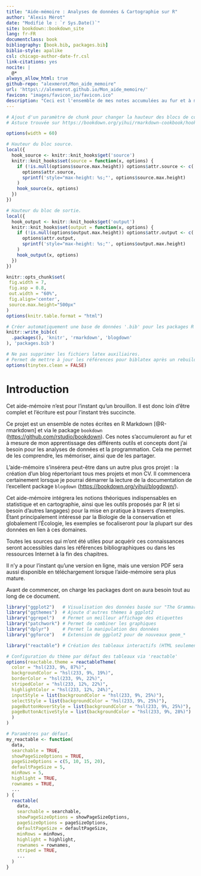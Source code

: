 ```yaml
--- 
title: "Aide-mémoire : Analyses de données & Cartographie sur R"
author: "Alexis Mérot"
date: "Modifié le : `r Sys.Date()`"
site: bookdown::bookdown_site
lang: fr-FR
documentclass: book
bibliography: [book.bib, packages.bib]
biblio-style: apalike
csl: chicago-author-date-fr.csl
link-citations: yes
nocite: |
  @*
always_allow_html: true
github-repo: "alexmerot/Mon_aide_memoire"
url: 'https\://alexmerot.github.io/Mon_aide_memoire/'
favicon: "images/favicon_io/favicon.ico"
description: "Ceci est l'ensemble de mes notes accumulées au fur et à mesure de mon apprentissage de différents outils et concepts qui sont nécessaires à mes besoins dans les analyses de données et la programmation. Cela me permet de les comprendre, les mémoriser, ainsi que de les partager."
---
```


```r
# Ajout d'un paramètre de chunk pour changer la hauteur des blocs de code.
# Astuce trouvée sur https://bookdown.org/yihui/rmarkdown-cookbook/hook-scroll.html#hook-scroll

options(width = 60)

# Hauteur du bloc source.
local({
  hook_source <- knitr::knit_hooks$get('source')
  knitr::knit_hooks$set(source = function(x, options) {
    if (!is.null(options$source.max.height)) options$attr.source <- c(
      options$attr.source,
      sprintf('style="max-height: %s;"', options$source.max.height)
    )
    hook_source(x, options)
  })
})

# Hauteur du bloc de sortie.
local({
  hook_output <- knitr::knit_hooks$get('output')
  knitr::knit_hooks$set(output = function(x, options) {
    if (!is.null(options$output.max.height)) options$attr.output <- c(
      options$attr.output,
      sprintf('style="max-height: %s;"', options$output.max.height)
    )
    hook_output(x, options)
  })
})
```

```r
knitr::opts_chunk$set(
 fig.width = 7,
 fig.asp = 0.8,
 out.width = "60%",
 fig.align='center',
 source.max.height="500px"
)
options(knitr.table.format = "html")
```

```r
# Créer automatiquement une base de données '.bib' pour les packages R utilisés.
knitr::write_bib(c(
  .packages(), 'knitr', 'rmarkdown', 'blogdown'
), 'packages.bib')

# Ne pas supprimer les fichiers latex auxiliaires.
# Permet de mettre à jour les références pour biblatex après un rebuild du livre.
options(tinytex.clean = FALSE)
```



# Introduction {.unnumbered #introduction}

::: {.infobox .caution data-latex="{caution}"}
Cet aide-mémoire n'est pour l'instant qu'un brouillon. Il est donc loin d'être complet et l'écriture est pour l'instant très succincte. 
:::

Ce projet est un ensemble de notes écrites en R Markdown [@R-rmarkdown] et via
le package `bookdown` (<https://github.com/rstudio/bookdown>). Ces notes
s'accumuleront au fur et à mesure de mon apprentissage des différents outils et
concepts dont j'ai besoin pour les analyses de données et la programmation. Cela
me permet de les comprendre, les mémoriser, ainsi que de les partager.

L'aide-mémoire s'insérera peut-être dans un autre plus gros projet : la création
d'un blog répertoriant tous mes projets et mon CV. Il commencera certainement
lorsque je pourrai démarrer la lecture de la documentation de l'excellent
package `blogdown` (<https://bookdown.org/yihui/blogdown/>).

Cet aide-mémoire intégrera les notions théoriques indispensables en statistique
et en cartographie, ainsi que les outils proposés par R (et si besoin d'autres
langages) pour la mise en pratique à travers d'exemples. Étant principalement
intéressé par la Biologie de la conservation et globalement l'Écologie, les
exemples se focaliseront pour la plupart sur des données en lien à ces domaines.

Toutes les sources qui m'ont été utiles pour acquérir ces connaissances seront
accessibles dans les références bibliographiques ou dans les ressources Internet
à la fin des chapitres.

Il n'y a pour l'instant qu'une version en ligne, mais une version PDF sera aussi disponible en téléchargement lorsque l'aide-mémoire sera plus mature.

Avant de commencer, on charge les packages dont on aura besoin tout au long de
ce document.

```r
library("ggplot2")   # Visualisation des données basée sur "The Grammar of graphics"
library("ggthemes")  # Ajoute d'autres thèmes à ggplot2
library("ggrepel")   # Permet un meilleur affichage des étiquettes
library("patchwork") # Permet de combiner les graphiques
library("dplyr")     # Permet la manipulation des données
library("ggforce")   # Extension de ggplot2 pour de nouveaux geom_*

library("reactable") # Création des tableaux interactifs (HTML seulement)
```

```r
# Configuration du thème par défaut des tableaux via 'reactable'
options(reactable.theme = reactableTheme(
  color = "hsl(233, 9%, 87%)",
  backgroundColor = "hsl(233, 9%, 19%)", 
  borderColor = "hsl(233, 9%, 22%)", 
  stripedColor = "hsl(233, 12%, 22%)", 
  highlightColor = "hsl(233, 12%, 24%)",
  inputStyle = list(backgroundColor = "hsl(233, 9%, 25%)"), 
  selectStyle = list(backgroundColor = "hsl(233, 9%, 25%)"), 
  pageButtonHoverStyle = list(backgroundColor = "hsl(233, 9%, 25%)"), 
  pageButtonActiveStyle = list(backgroundColor = "hsl(233, 9%, 28%)")
  )
)

# Paramètres par défaut.
my_reactable <- function(
  data,
  searchable = TRUE,
  showPageSizeOptions = TRUE,
  pageSizeOptions = c(5, 10, 15, 20),
  defaultPageSize = 5, 
  minRows = 5,
  highlight = TRUE,
  rownames = TRUE,
  ...
) {
  reactable(
    data,
    searchable = searchable,
    showPageSizeOptions = showPageSizeOptions,
    pageSizeOptions = pageSizeOptions,
    defaultPageSize = defaultPageSize, 
    minRows = minRows,
    highlight = highlight,
    rownames = rownames,
    striped = TRUE,
    ...
  )
}
```

